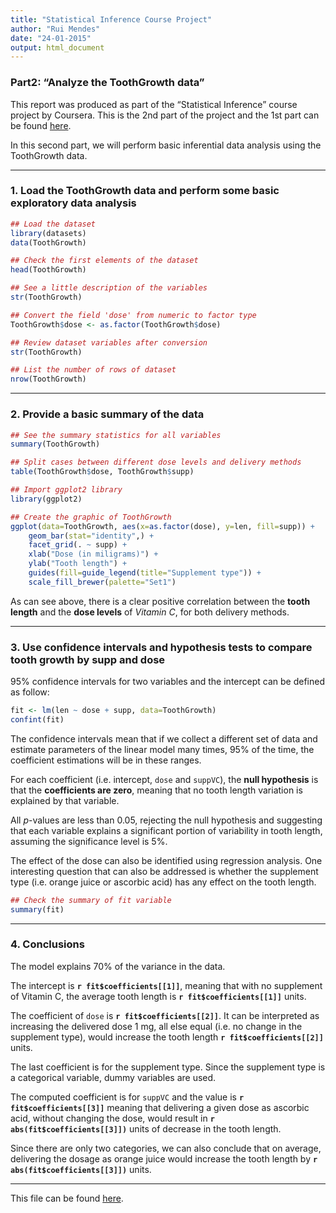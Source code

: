 ```yaml
---
title: "Statistical Inference Course Project"
author: "Rui Mendes"
date: "24-01-2015"
output: html_document
---
```


### Part2: "Analyze the ToothGrowth data"


This report was produced as part of the “Statistical Inference” course project by Coursera.
This is the 2nd part of the project and the 1st part can be found [here](https://github.com/rui-mendes/StatisticalInference/tree/master/Part1).

In this second part, we will perform basic inferential data analysis  using the ToothGrowth data.

----

### 1. Load the ToothGrowth data and perform some basic exploratory data analysis     
  
```r
## Load the dataset
library(datasets)
data(ToothGrowth)

## Check the first elements of the dataset
head(ToothGrowth)

## See a little description of the variables
str(ToothGrowth)

## Convert the field 'dose' from numeric to factor type
ToothGrowth$dose <- as.factor(ToothGrowth$dose)

## Review dataset variables after conversion
str(ToothGrowth)

## List the number of rows of dataset
nrow(ToothGrowth)
```  

----

### 2. Provide a basic summary of the data
  
```r
## See the summary statistics for all variables
summary(ToothGrowth)

## Split cases between different dose levels and delivery methods
table(ToothGrowth$dose, ToothGrowth$supp)

## Import ggplot2 library
library(ggplot2)

## Create the graphic of ToothGrowth
ggplot(data=ToothGrowth, aes(x=as.factor(dose), y=len, fill=supp)) +
    geom_bar(stat="identity",) +
    facet_grid(. ~ supp) +
    xlab("Dose (in miligrams)") +
    ylab("Tooth length") +
    guides(fill=guide_legend(title="Supplement type")) +
    scale_fill_brewer(palette="Set1")
```  

As can see above, there is a clear positive correlation between the **tooth length** and the **dose levels** of *Vitamin C*, for both delivery methods.    

----

### 3. Use confidence intervals and hypothesis tests to compare tooth growth by supp and dose  
  
95% confidence intervals for two variables and the intercept can be defined as follow:  

```r
fit <- lm(len ~ dose + supp, data=ToothGrowth)
confint(fit)
```  
  
The confidence intervals mean that if we collect a different set of data and estimate parameters of the linear model many times, 95% of the time, the coefficient estimations will be in these ranges. 

For each coefficient (i.e. intercept, `dose` and `suppVC`), the **null hypothesis** is that the **coefficients are zero**, meaning that no tooth length variation is explained by that variable. 

All _p_-values are less than 0.05, rejecting the null hypothesis and suggesting that each variable explains a significant portion  of variability in tooth length, assuming the significance level is 5%.  

The effect of the dose can also be identified using regression analysis. One interesting question that can also be addressed is whether the supplement type (i.e. orange juice or ascorbic acid) has any effect on the tooth length.

```r
## Check the summary of fit variable
summary(fit)
```  

  
----

### 4. Conclusions  

The model explains 70% of the variance in the data. 

The intercept is **`r fit$coefficients[[1]]`**, meaning that with no supplement of Vitamin C, the average tooth length is **`r fit$coefficients[[1]]`** units. 

The coefficient of `dose` is **`r fit$coefficients[[2]]`**. It can be interpreted as increasing the delivered dose 1 mg, all else equal (i.e. no change in the supplement type), would increase the tooth length **`r fit$coefficients[[2]]`** units. 

The last coefficient is for the supplement type. Since the supplement type is a categorical variable, dummy variables are used. 

The computed coefficient is for `suppVC` and the value is **`r fit$coefficients[[3]]`** meaning that delivering a given dose as ascorbic acid, without changing the dose, would result in  **`r abs(fit$coefficients[[3]])`** units of decrease in the tooth length. 

Since there are only two categories, we can also conclude that on average, delivering the dosage as orange juice would increase the tooth length by **`r abs(fit$coefficients[[3]])`** units.  

---

This file can be found [here](https://github.com/rui-mendes/StatisticalInference/tree/master/Part2).